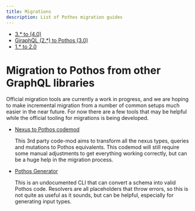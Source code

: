 ```yaml
---
title: Migrations
description: List of Pothos migration guides
---
```


- [3.\* to (4.0)](./migrations/v4)
- [GiraphQL (2.\*) to Pothos (3.0)](./migrations/giraphql-pothos)
- [1.\* to 2.0](./migrations/v2)

# Migration to Pothos from other GraphQL libraries

Official migration tools are currently a work in progress, and we are hoping to make incremental
migration from a number of common setups much easier in the near future. For now there are a few
tools that may be helpful while the official tooling for migrations is being developed.

- [Nexus to Pothos codemod](https://github.com/villesau/nexus-to-pothos-codemod)

  This 3rd party code-mod aims to transform all the nexus types, queries and mutations to Pothos
  equivalents. This codemod will still require some manual adjustments to get everything working
  correctly, but can be a huge help in the migration process.

- [Pothos Generator](https://github.com/hayes/pothos/tree/main/packages/converter)

  This is an undocumented CLI that can convert a schema into valid Pothos code. Resolvers are all
  placeholders that throw errors, so this is not quite as useful as it sounds, but can be helpful,
  especially for generating input types.
